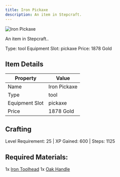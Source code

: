 ```yaml
---
title: Iron Pickaxe
description: An item in Stepcraft.
---
```


<div className="flex items-start gap-6 mb-8">
  <div className="flex-shrink-0">
    <img src="/assets/resources/smithing/iron_pickaxe.png" alt="Iron Pickaxe" className="w-24 h-24 border rounded-lg" />
  </div>
  <div className="flex-1">
    <div className="space-y-2">
      <p className="text-lg text-muted-foreground">An item in Stepcraft..</p>
      <div className="flex flex-wrap gap-4 text-sm">
        <span className="px-2 py-1 bg-green-100 dark:bg-green-900 rounded-md">
          Type: tool
        </span>
        <span className="px-2 py-1 bg-purple-100 dark:bg-purple-900 rounded-md">
          Equipment Slot: pickaxe
        </span>
        <span className="px-2 py-1 bg-yellow-100 dark:bg-yellow-900 rounded-md">
          Price: 1878 Gold
        </span>
      </div>
    </div>
  </div>
</div>

## Item Details
| Property | Value |
|----------|-------|
| Name | Iron Pickaxe |
| Type | tool |
| Equipment Slot | pickaxe |
| Price | 1878 Gold |

## Crafting
Level Requirement: 25 | XP Gained: 600 | Steps: 1125

## Required Materials:
1x [Iron Toolhead](/docs/resources/individual/iron_toolhead)
1x [Oak Handle](/docs/resources/individual/oak_handle)

